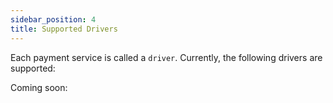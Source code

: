 ```yaml
---
sidebar_position: 4
title: Supported Drivers
---
```



Each payment service is called a `driver`. Currently, the following drivers are supported:

<SupportedDrivers />

Coming soon:

<ComingDrivers />
